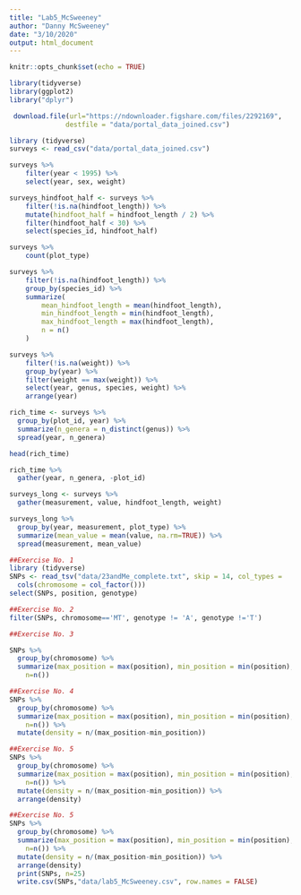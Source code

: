 ```yaml
---
title: "Lab5_McSweeney"
author: "Danny McSweeney"
date: "3/10/2020"
output: html_document
---
```


```r
knitr::opts_chunk$set(echo = TRUE)
```

```r
library(tidyverse)
library(ggplot2)
library("dplyr")
```


```r
 download.file(url="https://ndownloader.figshare.com/files/2292169",
              destfile = "data/portal_data_joined.csv")
```

```r
library (tidyverse)
surveys <- read_csv("data/portal_data_joined.csv")
```

```r
surveys %>%
    filter(year < 1995) %>%
    select(year, sex, weight)
```

```r
surveys_hindfoot_half <- surveys %>%
    filter(!is.na(hindfoot_length)) %>%
    mutate(hindfoot_half = hindfoot_length / 2) %>%
    filter(hindfoot_half < 30) %>%
    select(species_id, hindfoot_half)
```

```r
surveys %>%
    count(plot_type) 
```

```r
surveys %>%
    filter(!is.na(hindfoot_length)) %>%
    group_by(species_id) %>%
    summarize(
        mean_hindfoot_length = mean(hindfoot_length),
        min_hindfoot_length = min(hindfoot_length),
        max_hindfoot_length = max(hindfoot_length),
        n = n()
    )
```

```r
surveys %>%
    filter(!is.na(weight)) %>%
    group_by(year) %>%
    filter(weight == max(weight)) %>%
    select(year, genus, species, weight) %>%
    arrange(year)
```

```r
rich_time <- surveys %>%
  group_by(plot_id, year) %>%
  summarize(n_genera = n_distinct(genus)) %>%
  spread(year, n_genera)

head(rich_time)
```

```r
rich_time %>%
  gather(year, n_genera, -plot_id)
```

```r
surveys_long <- surveys %>%
  gather(measurement, value, hindfoot_length, weight)
```

```r
surveys_long %>%
  group_by(year, measurement, plot_type) %>%
  summarize(mean_value = mean(value, na.rm=TRUE)) %>%
  spread(measurement, mean_value)
```




```r
##Exercise No. 1
library (tidyverse)
SNPs <- read_tsv("data/23andMe_complete.txt", skip = 14, col_types = 
  cols(chromosome = col_factor()))
select(SNPs, position, genotype)
```

```r
##Exercise No. 2
filter(SNPs, chromosome=='MT', genotype != 'A', genotype !='T')
```

```r
##Exercise No. 3

SNPs %>%
  group_by(chromosome) %>%
  summarize(max_position = max(position), min_position = min(position),
    n=n())
```

```r
##Exercise No. 4
SNPs %>%
  group_by(chromosome) %>%
  summarize(max_position = max(position), min_position = min(position),
    n=n()) %>%
  mutate(density = n/(max_position-min_position))
```

```r
##Exercise No. 5
SNPs %>%
  group_by(chromosome) %>%
  summarize(max_position = max(position), min_position = min(position),
    n=n()) %>%
  mutate(density = n/(max_position-min_position)) %>%
  arrange(density)
```

```r
##Exercise No. 5
SNPs %>%
  group_by(chromosome) %>%
  summarize(max_position = max(position), min_position = min(position),
    n=n()) %>%
  mutate(density = n/(max_position-min_position)) %>%
  arrange(density)
  print(SNPs, n=25)
  write.csv(SNPs,"data/lab5_McSweeney.csv", row.names = FALSE)
```

